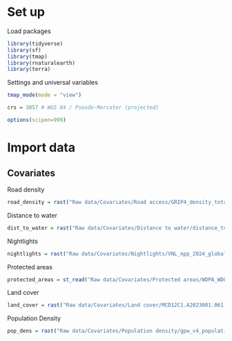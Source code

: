 
# Set up

Load packages
```r
library(tidyverse)
library(sf)
library(tmap)
library(rnaturalearth)
library(terra)
```

Settings and universal variables
```r
tmap_mode(mode = "view")

crs = 3857 # WGS 84 / Pseudo-Mercator (projected)

options(scipen=999)
```

# Import data

## Covariates

Road density
```r
road_density = rast("Raw data/Covariates/Road access/GRIP4_density_total/grip4_total_dens_m_km2.asc")
```
Distance to water
```r
dist_to_water = rast("Raw data/Covariates/Distance to water/distance_to_water.tif")
```

Nightlights
```r
nightlights = rast("Raw data/Covariates/Nightlights/VNL_npp_2024_global_vcmslcfg_v2_c202502261200.average_masked.dat.tif/VNL_npp_2024_global_vcmslcfg_v2_c202502261200.average_masked.dat.tif")
```

Protected areas
```r
protected_areas = st_read("Raw data/Covariates/Protected areas/WDPA_WDOECM_May2025_Public_all/WDPA_WDOECM_May2025_Public_all.gdb", layer = "WDPA_WDOECM_poly_May2025_all")
```

Land cover
```r
land_cover = rast("Raw data/Covariates/Land cover/MCD12C1.A2023001.061.2024251212901.hdf")
```

Population Density
```r
pop_dens = rast("Raw data/Covariates/Population density/gpw_v4_population_density_rev11_2020_30_sec_2020.tif")
```


